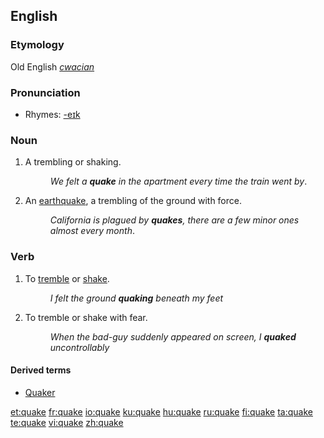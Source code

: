 ==English==

===Etymology===
Old English ''[[cwacian]]''

===Pronunciation===
*Rhymes: [[Rhymes:English:-eɪk|-eɪk]]

===Noun===
{{en-noun}}

# A trembling or shaking.
#:''We felt a '''quake''' in the apartment every time the train went by''.
# An [[earthquake]], a trembling of the ground with force.
#:''California is plagued by '''quakes''', there are a few minor ones almost every month''.

===Verb===
{{en-verb|quak|ing}}

# To [[tremble]] or [[shake]].
#:''I felt the ground '''quaking''' beneath my feet''
# To tremble or shake with fear.
#:''When the bad-guy suddenly appeared on screen, I '''quaked''' uncontrollably''

====Derived terms====
* [[Quaker]]

[[et:quake]]
[[fr:quake]]
[[io:quake]]
[[ku:quake]]
[[hu:quake]]
[[ru:quake]]
[[fi:quake]]
[[ta:quake]]
[[te:quake]]
[[vi:quake]]
[[zh:quake]]